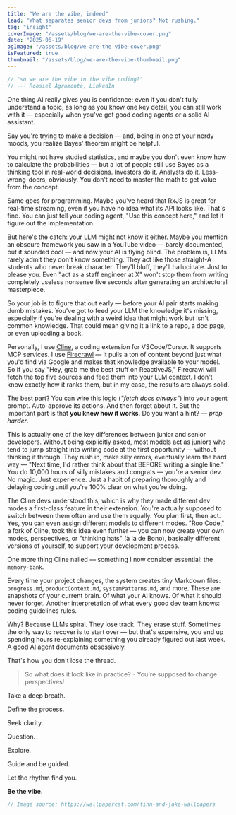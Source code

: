 ```yaml
---
title: "We are the vibe, indeed"
lead: "What separates senior devs from juniors? Not rushing."
tag: "insight"
coverImage: "/assets/blog/we-are-the-vibe-cover.png"
date: "2025-06-19"
ogImage: "/assets/blog/we-are-the-vibe-cover.png"
isFeatured: true
thumbnail: "/assets/blog/we-are-the-vibe-thumbnail.png"
---
```


```javascript
// "so we are the vibe in the vibe coding?"
// --- Roosiel Agramonte, LinkedIn
```

One thing AI really gives you is confidence: even if you don't fully understand a topic, as long as you know one key detail, you can still work with it — especially when you've got good coding agents or a solid AI assistant.

Say you're trying to make a decision — and, being in one of your nerdy moods, you realize Bayes' theorem might be helpful.

You might not have studied statistics, and maybe you don't even know how to calculate the probabilities — but a lot of people still use Bayes as a thinking tool in real-world decisions. Investors do it. Analysts do it. Less-wrong-doers, obviously. You don't need to master the math to get value from the concept.

Same goes for programming. Maybe you've heard that RxJS is great for real-time streaming, even if you have no idea what its API looks like. That's fine. You can just tell your coding agent, "Use this concept here," and let it figure out the implementation.

But here's the catch: your LLM might not know it either. Maybe you mention an obscure framework you saw in a YouTube video — barely documented, but it sounded cool — and now your AI is flying blind. The problem is, LLMs rarely admit they don't know something. They act like those straight-A students who never break character. They'll bluff, they'll hallucinate. Just to please you. Even "act as a staff engineer at X" won't stop them from writing completely useless nonsense five seconds after generating an architectural masterpiece.

So your job is to figure that out early — before your AI pair starts making dumb mistakes. You've got to feed your LLM the knowledge it's missing, especially if you're dealing with a weird idea that might work but isn't common knowledge. That could mean giving it a link to a repo, a doc page, or even uploading a book.

Personally, I use [Cline](https://cline.bot/), a coding extension for VSCode/Cursor. It supports MCP services. I use [Firecrawl](https://github.com/mendableai/firecrawl-mcp-server) — it pulls a ton of content beyond just what you'd find via Google and makes that knowledge available to your model. So if you say "Hey, grab me the best stuff on ReactiveJS," Firecrawl will fetch the top five sources and feed them into your LLM context. I don't know exactly how it ranks them, but in my case, the results are always solid.

The best part? You can wire this logic (_"fetch docs always"_) into your agent prompt. Auto-approve its actions. And then forget about it.
But the important part is that **you knew how it works**.
Do you want a hint? — _prep harder_.

This is actually one of the key differences between junior and senior developers. Without being explicitly asked, most models act as juniors who tend to jump straight into writing code at the first opportunity — without thinking it through. They rush in, make silly errors, eventually learn the hard way — "Next time, I'd rather think about that BEFORE writing a single line." You do 10,000 hours of silly mistakes and congrats — you're a senior dev. No magic. Just experience. Just a habit of preparing thoroughly and delaying coding until you're 100% clear on what you're doing.

The Cline devs understood this, which is why they made different dev modes a first-class feature in their extension. You're actually supposed to switch between them often and use them equally. You plan first, then act. Yes, you can even assign different models to different modes. "Roo Code," a fork of Cline, took this idea even further — you can now create your own modes, perspectives, or "thinking hats" (à la de Bono), basically different versions of yourself, to support your development process.

One more thing Cline nailed — something I now consider essential: the `memory-bank`.

Every time your project changes, the system creates tiny Markdown files: `progress.md`, `productContext.md`, `systemPatterns.md`, and more. These are snapshots of your current brain. Of what your AI knows. Of what it should never forget. Another interpretation of what every good dev team knows: coding guidelines rules.

Why? Because LLMs spiral. They lose track. They erase stuff. Sometimes the only way to recover is to start over — but that's expensive, you end up spending hours re-explaining something you already figured out last week. A good AI agent documents obsessively.

That's how you don't lose the thread.

> So what does it look like in practice? - You're supposed to change perspectives!

Take a deep breath.

Define the process.

Seek clarity.

Question.

Explore.

Guide and be guided.

Let the rhythm find you.

**Be the vibe.**

```javascript
// Image source: https://wallpapercat.com/finn-and-jake-wallpapers
```
